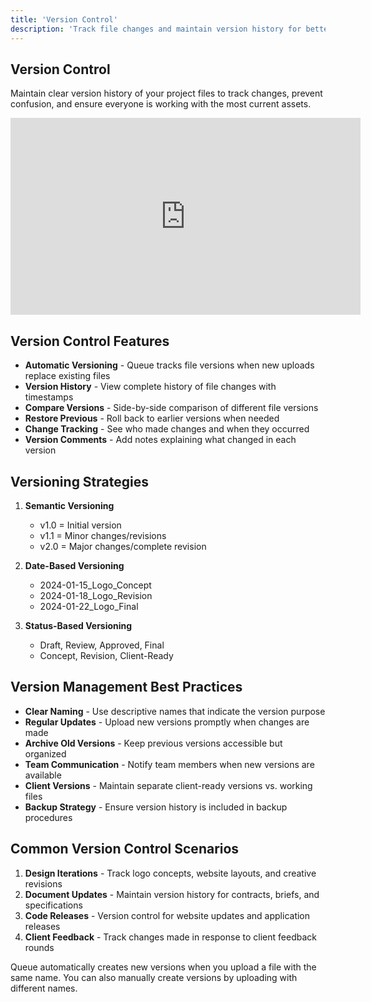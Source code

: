 ```yaml
---
title: 'Version Control'
description: 'Track file changes and maintain version history for better project management'
---
```


## Version Control

Maintain clear version history of your project files to track changes, prevent confusion, and ensure everyone is working with the most current assets.

<iframe
  width="560"
  height="315"
  src="https://www.youtube.com/embed/YOUR_VIDEO_ID"
  title="File Version Control in Queue"
  frameborder="0"
  allow="accelerometer; autoplay; clipboard-write; encrypted-media; gyroscope; picture-in-picture"
  allowfullscreen
></iframe>

## Version Control Features

- **Automatic Versioning** - Queue tracks file versions when new uploads replace existing files
- **Version History** - View complete history of file changes with timestamps
- **Compare Versions** - Side-by-side comparison of different file versions
- **Restore Previous** - Roll back to earlier versions when needed
- **Change Tracking** - See who made changes and when they occurred
- **Version Comments** - Add notes explaining what changed in each version

## Versioning Strategies

1. **Semantic Versioning**
   - v1.0 = Initial version
   - v1.1 = Minor changes/revisions
   - v2.0 = Major changes/complete revision

2. **Date-Based Versioning**
   - 2024-01-15_Logo_Concept
   - 2024-01-18_Logo_Revision
   - 2024-01-22_Logo_Final

3. **Status-Based Versioning**
   - Draft, Review, Approved, Final
   - Concept, Revision, Client-Ready

## Version Management Best Practices

- **Clear Naming** - Use descriptive names that indicate the version purpose
- **Regular Updates** - Upload new versions promptly when changes are made
- **Archive Old Versions** - Keep previous versions accessible but organized
- **Team Communication** - Notify team members when new versions are available
- **Client Versions** - Maintain separate client-ready versions vs. working files
- **Backup Strategy** - Ensure version history is included in backup procedures

## Common Version Control Scenarios

1. **Design Iterations** - Track logo concepts, website layouts, and creative revisions
2. **Document Updates** - Maintain version history for contracts, briefs, and specifications
3. **Code Releases** - Version control for website updates and application releases
4. **Client Feedback** - Track changes made in response to client feedback rounds

<Info>
  Queue automatically creates new versions when you upload a file with the same name. You can also manually create versions by uploading with different names.
</Info>